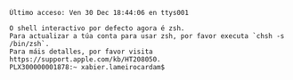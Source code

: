 ```text
Último acceso: Ven 30 Dec 18:44:06 en ttys001

O shell interactivo por defecto agora é zsh.
Para actualizar a túa conta para usar zsh, por favor executa `chsh -s /bin/zsh`.
Para máis detalles, por favor visita https://support.apple.com/kb/HT208050.
PLX300000001878:~ xabier.lameirocardam$
```
